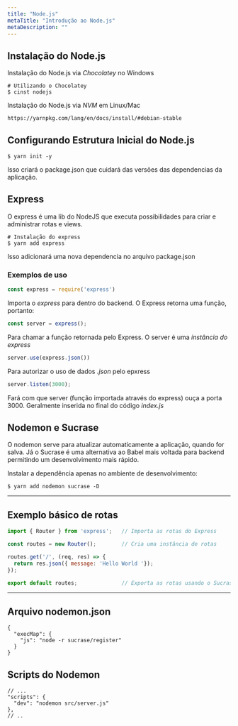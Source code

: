 ```yaml
---
title: "Node.js"
metaTitle: "Introdução ao Node.js"
metaDescription: ""
---
```



## Instalação do Node.js

Instalação do Node.js via *Chocolatey* no Windows

```shell
# Utilizando o Chocolatey
$ cinst nodejs
```

Instalação do Node.js via *NVM* em Linux/Mac

`https://yarnpkg.com/lang/en/docs/install/#debian-stable`


## Configurando Estrutura Inicial do Node.js

```shell
$ yarn init -y
```

Isso criará o package.json que cuidará das versões das dependencias da aplicação.


## Express
O express é uma lib do NodeJS que executa possibilidades para criar e administrar rotas e views.


```shell
# Instalação do express
$ yarn add express
```
Isso adicionará uma nova dependencia no arquivo package.json

### Exemplos de uso
```javascript
const express = require('express')
```
Importa o *express* para dentro do backend. O Express retorna uma função, portanto:

```javascript
const server = express();
```
Para chamar a função retornada pelo Express. O server é uma *instância do express*

```javascript
server.use(express.json())
```
Para autorizar o uso de dados *.json* pelo epxress

```javascript
server.listen(3000);
```
Fará com que server (função importada através do express) ouça a porta 3000. Geralmente inserida no final do código *index.js*


## Nodemon e Sucrase
O nodemon serve para atualizar automaticamente a aplicação, quando for salva. Já o Sucrase é uma alternativa ao Babel mais voltada para  backend permitindo um desenvolvimento mais rápido.

Instalar a dependência apenas no ambiente de desenvolvimento:

```shell
$ yarn add nodemon sucrase -D
```

<hr/>

## Exemplo básico de rotas

```javascript
import { Router } from 'express';   // Importa as rotas do Express

const routes = new Router();        // Cria uma instância de rotas

routes.get('/', (req, res) => {
  return res.json({ message: 'Hello World '});
});

export default routes;              // Exporta as rotas usando o Sucrase
```

<hr/>

## Arquivo nodemon.json

```javascripton
{
  "execMap": {
    "js": "node -r sucrase/register"
  }
}
```

## Scripts do Nodemon


```javascripton
// ...
"scripts": {
  "dev": "nodemon src/server.js"
},
// ..
```
